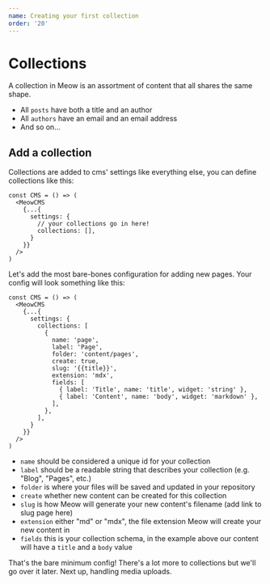 ```yaml
---
name: Creating your first collection
order: '20'
---
```

# Collections

A collection in Meow is an assortment of content that all shares the same shape.

- All `posts` have both a title and an author
- All `authors` have an email and an email address
- And so on...

## Add a collection

Collections are added to cms' settings like everything else, you can define collections like this:

```tsx
const CMS = () => (
  <MeowCMS
    {...{
      settings: {
        // your collections go in here!
        collections: [],
      }
    }}
  />
)
```

Let's add the most bare-bones configuration for adding new pages. Your config will look something like this:

```tsx
const CMS = () => (
  <MeowCMS
    {...{
      settings: {
        collections: [
          {
            name: 'page',
            label: 'Page',
            folder: 'content/pages',
            create: true,
            slug: '{{title}}',
            extension: 'mdx',
            fields: [
              { label: 'Title', name: 'title', widget: 'string' },
              { label: 'Content', name: 'body', widget: 'markdown' },
            ],
          },
        ],
      }
    }}
  />
)
```

- `name` should be considered a unique id for your collection
- `label` should be a readable string that describes your collection (e.g. "Blog", "Pages", etc.)
- `folder` is where your files will be saved and updated in your repository
- `create` whether new content can be created for this collection
- `slug` is how Meow will generate your new content's filename (add link to slug page here)
- `extension` either "md" or "mdx", the file extension Meow will create your new content in
- `fields` this is your collection schema, in the example above our content will have a `title` and a `body` value

That's the bare minimum config! There's a lot more to collections but we'll go over it later. Next up, handling media uploads.

